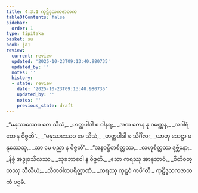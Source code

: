 ```yaml
---
title: 4.3.1 ကုဋိဒူသကဇာတက
tableOfContents: false
sidebar:
  order: 1
type: tipitaka
basket: su
book: ja1
review:
  current: review
  updated: '2025-10-23T09:13:40.980735'
  updated_by: ''
  notes: ''
  history:
  - state: review
    date: '2025-10-23T09:13:40.980735'
    updated_by: ''
    notes: ''
    previous_state: draft
---
```



<ReviewStatus review={frontmatter.review} showDetails={true} />

<HypothesisAnnotation frontmatter={frontmatter} />

<DynamicBreadcrumb />

<Division number="81" book="ja1" e="ch" v="22" p="103">

<Paragraph number="987" type="verses" book="ja1">
_“မနုဿဿေဝ တေ သီသံ,_  
_ဟတ္ထပါဒါ စ ဝါနရ;_  
_အထ ကေန နု ဝဏ္ဏေန,_  
_အဂါရံ တေ န ဝိဇ္ဇတိ”._  

</Paragraph>

</Division>
<Division number="82" book="ja1" e="ch" v="22" p="103">

<Paragraph number="988" type="verses" book="ja1">
_“မနုဿဿေဝ မေ သီသံ,_  
_ဟတ္ထပါဒါ စ သိင်္ဂိလ;_  
_ယာဟု သေဋ္ဌာ မနုဿေသု,_  
_သာ မေ ပညာ န ဝိဇ္ဇတိ”._  

</Paragraph>

</Division>
<Division number="83" book="ja1" e="ch" v="22" p="104">

<Paragraph number="989" type="verses" book="ja1">
_“အနဝဋ္ဌိတစိတ္တဿ,_  
_လဟုစိတ္တဿ ဒုဗ္ဘိနော;_  
_နိစ္စံ အဒ္ဓုဝသီလဿ,_  
_သုခဘာဝေါ န ဝိဇ္ဇတိ._  

</Paragraph>

</Division>
<Division number="84" book="ja1" e="ch" v="22" p="104">

<Paragraph number="990" type="verses" book="ja1">
_သော ကရဿု အာနုဘာဝံ,_  
_ဝီတိဝတ္တဿု သီလိယံ;_  
_သီတဝါတပရိတ္တာဏံ,_  
_ကရဿု ကုဋဝံ ကပီ”တိ._  


</Paragraph>
</Division>

<Paragraph number="991" type="center" book="ja1">
ကုဋိဒူသကဇာတကံ ပဌမံ.
</Paragraph>